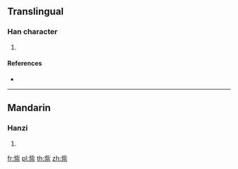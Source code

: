 {{character info/new}}
==Translingual==

===Han character===
{{Han char|rn=113|rad=示|as=05|sn=10|four=21901|canj=YPMMF}}

# {{defn|Han|sort=示05}}

====References====
* {{Han ref|kx=0842.070|dkj=24677|dj=1262.050|hdz=42396.070|uh=7961|ud=31073|bh=D6C2|bd=54978}}

----

==Mandarin==

===Hanzi===
{{cmn-hanzi|pin=[[chái]] ([[chai2]]), [[nǐ]] ([[ni3]])|wg=ch'ai<sup>2</sup>, ni<sup>3</sup>}}

# {{defn|lang=cmn|sort=示05}}

[[fr:祡]]
[[pl:祡]]
[[th:祡]]
[[zh:祡]]